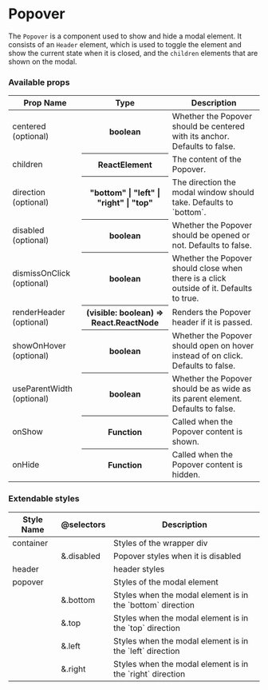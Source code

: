 
<Meta title="Components | Popover" />

# Popover

The `Popover` is a component used to show and hide a modal element. It consists of an `Header` element,
which is used to toggle the element and show the current state when it is closed, and the `children` elements that are shown on the modal.

<Preview>
  <Story name="Popover">
    <PopoverStory />
  </Story>
</Preview>

<Preview>
  <Story name="Popover on hover">
    <PopoverHoverStory />
  </Story>
</Preview>

### Available props

<table width="100%">
  <thead>
    <tr>
      <th>Prop Name</th>
      <th>Type</th>
      <th>Description</th>
    </tr>
  </thead>
  <tbody>
    <tr>
      <td>centered (optional)</td>
      <th>boolean</th>
      <td>
        Whether the Popover should be centered with its anchor. Defaults to
        false.
      </td>
    </tr>
    <tr>
      <td>children</td>
      <th>ReactElement</th>
      <td>The content of the Popover.</td>
    </tr>
    <tr>
      <td>direction (optional)</td>
      <th>"bottom" | "left" | "right" | "top"</th>
      <td>The direction the modal window should take. Defaults to `bottom`.</td>
    </tr>
    <tr>
      <td>disabled (optional)</td>
      <th>boolean</th>
      <td>Whether the Popover should be opened or not. Defaults to false.</td>
    </tr>
    <tr>
      <td>dismissOnClick (optional)</td>
      <th>boolean</th>
      <td>
        Whether the Popover should close when there is a click outside of it.
        Defaults to true.
      </td>
    </tr>
    <tr>
      <td>renderHeader (optional)</td>
      <th>(visible: boolean) => React.ReactNode</th>
      <td>Renders the Popover header if it is passed.</td>
    </tr>
    <tr>
      <td>showOnHover (optional)</td>
      <th>boolean</th>
      <td>
        Whether the Popover should open on hover instead of on click. Defaults
        to false.
      </td>
    </tr>
    <tr>
      <td>useParentWidth (optional)</td>
      <th>boolean</th>
      <td>
        Whether the Popover should be as wide as its parent element. Defaults to
        false.
      </td>
    </tr>
    <tr>
      <td>onShow</td>
      <th>Function</th>
      <td>Called when the Popover content is shown.</td>
    </tr>
    <tr>
      <td>onHide</td>
      <th>Function</th>
      <td>Called when the Popover content is hidden.</td>
    </tr>
  </tbody>
</table>

### Extendable styles

<table width="100%">
  <thead>
    <tr>
      <th>Style Name</th>
      <th>@selectors</th>
      <th>Description</th>
    </tr>
  </thead>
  <tbody>
    <tr>
      <td>container</td>
      <td></td>
      <td>Styles of the wrapper div</td>
    </tr>
    <tr>
      <td></td>
      <td>&.disabled</td>
      <td>Popover styles when it is disabled</td>
    </tr>
    <tr>
      <td>header</td>
      <td></td>
      <td>header styles</td>
    </tr>
    <tr>
      <td>popover</td>
      <td></td>
      <td>Styles of the modal element</td>
    </tr>
    <tr>
      <td></td>
      <td>&.bottom</td>
      <td>Styles when the modal element is in the `bottom` direction</td>
    </tr>
    <tr>
      <td></td>
      <td>&.top</td>
      <td>Styles when the modal element is in the `top` direction</td>
    </tr>
    <tr>
      <td></td>
      <td>&.left</td>
      <td>Styles when the modal element is in the `left` direction</td>
    </tr>
    <tr>
      <td></td>
      <td>&.right</td>
      <td>Styles when the modal element is in the `right` direction</td>
    </tr>
  </tbody>
</table>
